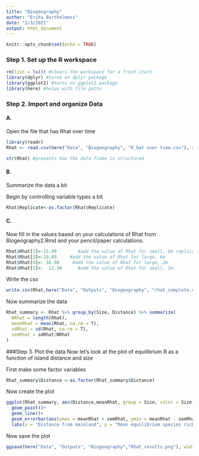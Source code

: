 ```yaml
---
title: "Biogeography"
author: "Erika Barthelmess"
date: "2/3/2021"
output: html_document
---
```


```r
knitr::opts_chunk$set(echo = TRUE)
```
### Step 1. Set up the R workspace

```r
rm(list = ls()) #clears the workspace for a fresh start
library(dplyr) #turns on dplyr package
library(ggplot2) #turns on ggplot2 package
library(here) #helps with file paths
```

### Step 2. Import and organize Data

#### A.
Open the file that has Rhat over time

```r
library(readr)
Rhat <- read.csv(here("Data", "Biogeography", "R_hat over time.csv"), stringsAsFactors = T)

str(Rhat) #presents how the data frame is structured
```
#### B. 
Summarize the data a bit

Begin by controlling variable types a bit
```r
Rhat$Replicate<-as.factor(Rhat$Replicate)
```

#### C. 
Now fill in the values based on your calculations of Rhat from Biogeography2.Rmd and your pencil/paper calculations.
```r
Rhat$Rhat[2]<-15.99        #add the value of Rhat for small, 6m replicate 1
Rhat$Rhat[3]<-19.89     #add the value of Rhat for large, 6m
Rhat$Rhat[4]<- 18.98     #add the value of Rhat for large, 2m
Rhat$Rhat[5]<-  12.36      #add the value of Rhat for small, 2m
```
Write the csv
```r
write.csv(Rhat,here("Data", "Outputs", "Biogeography", "rhat_complete.csv"))
```


Now summarize the data
```r
Rhat_summary <- Rhat %>% group_by(Size, Distance) %>% summarize(
  NRhat = length(Rhat),
  meanRhat = mean(Rhat, na.rm = T),
  sdRhat = sd(Rhat, na.rm = T), 
  semRhat = sdRhat/NRhat
)

```
###Step 3. Plot the data
Now let's look at the plot of equilibrium R as a function of island distance and size

First make some factor variables
```r
Rhat_summary$Distance <-as.factor(Rhat_summary$Distance)
```
Now create the plot

```r
ggplot(Rhat_summary, aes(Distance,meanRhat, group = Size, color = Size))+
  geom_point()+
  geom_line()+
  geom_errorbar(aes(ymax = meanRhat + semRhat, ymin = meanRhat - semRhat), width = 0.15)+
  labs(x = "Distance from mainland", y = "Mean equilibrium species richness")
```
Now save the plot

```r
ggsave(here("Data", "Outputs", "Biogeography","Rhat_results.png"), width = 6, height = 4)
```


